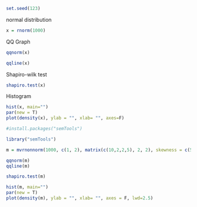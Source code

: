 ```r
set.seed(123)
```

normal distribution
```r
x = rnorm(1000)
```

QQ Graph
```r
qqnorm(x)

qqline(x)
```
Shapiro-wilk test
```r
shapiro.test(x)
```
Histogram
```r
hist(x, main="")
par(new = T)
plot(density(x), ylab = "", xlab= "", axes=F)
```

```r
#install.packages("semTools")

library("semTools")

m = mvrnonnorm(1000, c(1, 2), matrix(c(10,2,2,5), 2, 2), skewness = c(5, 2), kurtosis = c(3,3))
```

```r
qqnorm(m)
qqline(m)
```

```r
shapiro.test(m)
```

```r
hist(m, main="")
par(new = T)
plot(density(m), ylab = "", xlab= "", axes = F, lwd=2.5)
```

